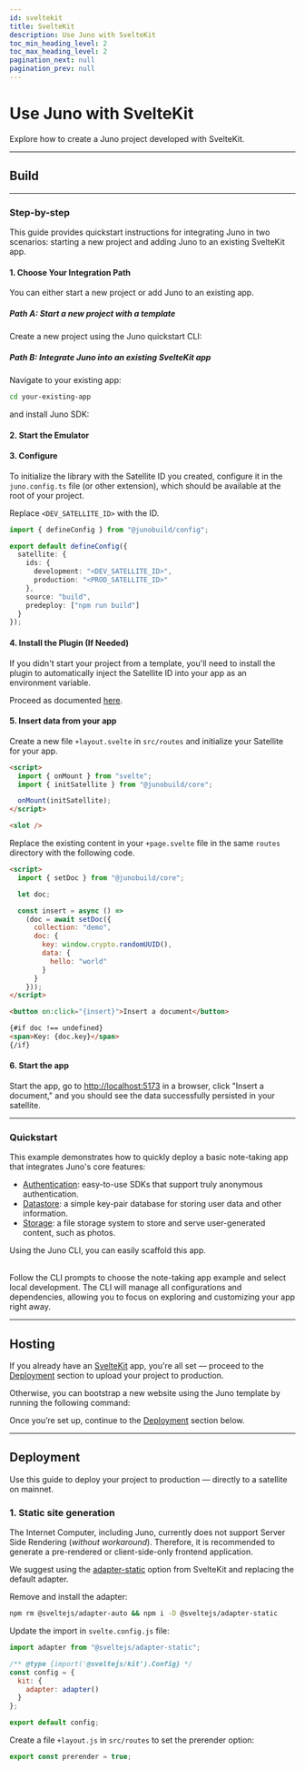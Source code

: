 ```yaml
---
id: sveltekit
title: SvelteKit
description: Use Juno with SvelteKit
toc_min_heading_level: 2
toc_max_heading_level: 2
pagination_next: null
pagination_prev: null
---
```


# Use Juno with SvelteKit

Explore how to create a Juno project developed with SvelteKit.


<Choice />

---

## Build


<Build />

---

### Step-by-step

This guide provides quickstart instructions for integrating Juno in two scenarios: starting a new project and adding Juno to an existing SvelteKit app.

#### 1. Choose Your Integration Path

You can either start a new project or add Juno to an existing app.

##### Path A: Start a new project with a template

Create a new project using the Juno quickstart CLI:


<Bash
  npm="npm create juno@latest -- --template sveltekit-starter"
  yarn="yarn create juno -- --template sveltekit-starter"
  pnpm="pnpm create juno -- --template sveltekit-starter"
/>

##### Path B: Integrate Juno into an existing SvelteKit app

Navigate to your existing app:

```bash
cd your-existing-app
```

and install Juno SDK:


<Core />

#### 2. Start the Emulator


<Emulator />

#### 3. Configure

To initialize the library with the Satellite ID you created, configure it in the `juno.config.ts` file (or other extension), which should be available at the root of your project.

Replace `<DEV_SATELLITE_ID>` with the ID.

```typescript
import { defineConfig } from "@junobuild/config";

export default defineConfig({
  satellite: {
    ids: {
      development: "<DEV_SATELLITE_ID>",
      production: "<PROD_SATELLITE_ID>"
    },
    source: "build",
    predeploy: ["npm run build"]
  }
});
```

#### 4. Install the Plugin (If Needed)

If you didn't start your project from a template, you'll need to install the plugin to automatically inject the Satellite ID into your app as an environment variable.

Proceed as documented [here](../reference/plugins.mdx#vite-plugin).

#### 5. Insert data from your app

Create a new file `+layout.svelte` in `src/routes` and initialize your Satellite for your app.

```html title="+layout.svelte"
<script>
  import { onMount } from "svelte";
  import { initSatellite } from "@junobuild/core";

  onMount(initSatellite);
</script>

<slot />
```

Replace the existing content in your `+page.svelte` file in the same `routes` directory with the following code.

```html title="+page.svelte"
<script>
  import { setDoc } from "@junobuild/core";

  let doc;

  const insert = async () =>
    (doc = await setDoc({
      collection: "demo",
      doc: {
        key: window.crypto.randomUUID(),
        data: {
          hello: "world"
        }
      }
    }));
</script>

<button on:click="{insert}">Insert a document</button>

{#if doc !== undefined}
<span>Key: {doc.key}</span>
{/if}
```

#### 6. Start the app

Start the app, go to [http://localhost:5173](http://localhost:5173) in a browser, click "Insert a document," and you should see the data successfully persisted in your satellite.


<WhatsNext />

---

### Quickstart

This example demonstrates how to quickly deploy a basic note-taking app that integrates Juno's core features:

- [Authentication](../build/authentication/index.md): easy-to-use SDKs that support truly anonymous authentication.
- [Datastore](../build/datastore/index.mdx): a simple key-pair database for storing user data and other information.
- [Storage](../build/storage/index.mdx): a file storage system to store and serve user-generated content, such as photos.

Using the Juno CLI, you can easily scaffold this app.

<Bash
  npm="npm create juno@latest -- --template sveltekit-example"
  yarn="yarn create juno -- --template sveltekit-example"
  pnpm="pnpm create juno -- --template sveltekit-example"
/>

<br />
Follow the CLI prompts to choose the note-taking app example and select local
development. The CLI will manage all configurations and dependencies, allowing
you to focus on exploring and customizing your app right away.

---

## Hosting

If you already have an [SvelteKit](https://svelte.dev/) app, you're all set — proceed to the [Deployment](#deployment) section to upload your project to production.

Otherwise, you can bootstrap a new website using the Juno template by running the following command:

<Bash
  npm="npm create juno@latest -- --template sveltekit-starter"
  yarn="yarn create juno -- --template sveltekit-starter"
  pnpm="pnpm create juno -- --template sveltekit-starter"
/>

Once you’re set up, continue to the [Deployment](#deployment) section below.

---

## Deployment

Use this guide to deploy your project to production — directly to a satellite on mainnet.

### 1. Static site generation

The Internet Computer, including Juno, currently does not support Server Side Rendering (_without workaround_). Therefore, it is recommended to generate a pre-rendered or client-side-only frontend application.

We suggest using the [adapter-static](https://kit.svelte.dev/docs/adapter-static) option from SvelteKit and replacing the default adapter.

Remove and install the adapter:

```bash
npm rm @sveltejs/adapter-auto && npm i -D @sveltejs/adapter-static
```

Update the import in `svelte.config.js` file:

```javascript title="svelte.config.js"
import adapter from "@sveltejs/adapter-static";

/** @type {import('@sveltejs/kit').Config} */
const config = {
  kit: {
    adapter: adapter()
  }
};

export default config;
```

Create a file `+layout.js` in `src/routes` to set the prerender option:

```javascript title="+layout.js"
export const prerender = true;
```


<Deploy index={2} />

[satellite]: ../terminology.md#satellite
